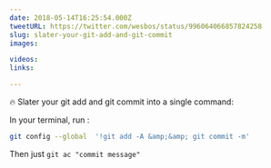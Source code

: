 ```yaml
---
date: 2018-05-14T16:25:54.000Z
tweetURL: https://twitter.com/wesbos/status/996064066857824258
slug: slater-your-git-add-and-git-commit
images:

videos:
links:

---
```

🔥 Slater your git add and git commit into a single command:

In your terminal, run :

```bash
git config --global  '!git add -A &amp;&amp; git commit -m'
```

Then just `git ac "commit message"`
